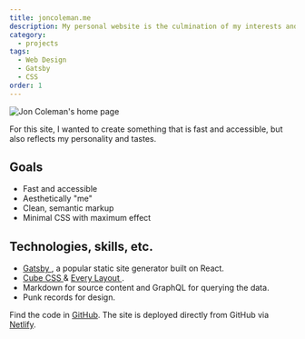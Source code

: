 ```yaml
---
title: joncoleman.me
description: My personal website is the culmination of my interests and skills in frontend web development and design.
category:
  - projects
tags:
  - Web Design
  - Gatsby
  - CSS
order: 1
---
```


![Jon Coleman's home page](./joncolemansite.png)

For this site, I wanted to create something that is fast and accessible, but also reflects my personality and tastes.

## Goals

- Fast and accessible
- Aesthetically "me"
- Clean, semantic markup
- Minimal CSS with maximum effect

## Technologies, skills, etc.

- <a href="https://www.gatsbyjs.com" target="_blank" rel="noopener noreferrer">
    Gatsby
  </a>
  , a popular static site generator built on React.
- <a href="https://cube.fyi/" target="_blank" rel="noopener noreferrer">
    Cube CSS
  </a> & <a
    href="https://every-layout.dev/"
    target="_blank"
    rel="noopener noreferrer"
  >
    Every Layout
  </a>
  .
- Markdown for source content and GraphQL for querying the data.
- Punk records for design.

Find the code in <a href="https://github.com/z336/jon-coleman" target="_blank" rel="noopener noreferrer">GitHub</a>. The site is deployed directly from GitHub via <a href="https://www.netlify.com/" target="_blank" rel="noopener noreferrer">Netlify</a>.
